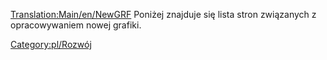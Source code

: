 [[Translation:Main/en/NewGRF]]
Poniżej znajduje się lista stron związanych z opracowywaniem nowej grafiki.

<!--[[Category:en/Development]]--> [[Category:pl/Rozwój]]